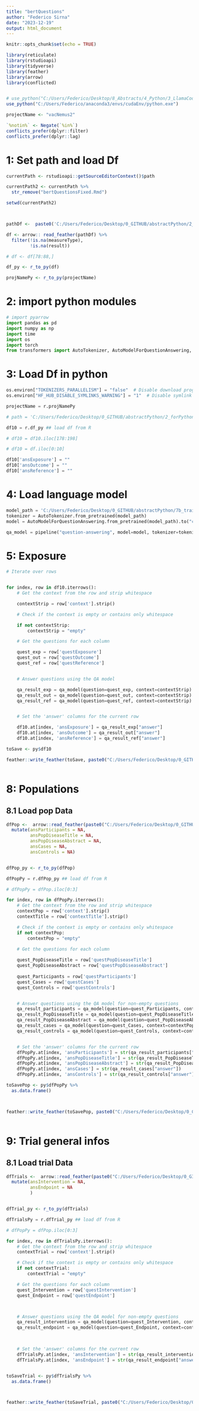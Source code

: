 ---
title: "bertQuestions"
author: "Federico Sirna"
date: "2023-12-19"
output: html_document
---

```{r setup, include=FALSE}
knitr::opts_chunk$set(echo = TRUE)

library(reticulate)
library(rstudioapi)
library(tidyverse)
library(feather)
library(arrow)
library(conflicted)


# use_python("C:/Users/Federico/Desktop/8_Abstracts/4_Python/3_LlamaCodes/venv/Scripts/python.exe")
use_python("C:/Users/Federico/anaconda3/envs/cudaEnv/python.exe")

projectName <- "vacNemus2"

`%notin%` <- Negate(`%in%`)
conflicts_prefer(dplyr::filter)
conflicts_prefer(dplyr::lag)

```


# 1: Set path and load Df

```{r}

currentPath <- rstudioapi::getSourceEditorContext()$path 

currentPath2 <- currentPath %>% 
  str_remove("bertQuestionsFixed.Rmd")

setwd(currentPath2) 



pathDf <-  paste0('C:/Users/Federico/Desktop/0_GITHUB/abstractPython/2_forPython/1_toPythonDB/1_ORHRBert/ORHRBert', projectName,'.feather')

df <- arrow:: read_feather(pathDf) %>% 
  filter(!is.na(measureType),
         !is.na(result))

# df <- df[78:88,]

df_py <- r_to_py(df)

projNamePy <- r_to_py(projectName)
```

# 2: import python modules

```{python}

# import pyarrow
import pandas as pd
import numpy as np
import time
import os
import torch
from transformers import AutoTokenizer, AutoModelForQuestionAnswering, pipeline

```

# 3: Load Df in python

```{python}

os.environ["TOKENIZERS_PARALLELISM"] = "false"  # Disable download progress
os.environ["HF_HUB_DISABLE_SYMLINKS_WARNING"] = "1"  # Disable symlink warning

projectName = r.projNamePy

# path = 'C:/Users/Federico/Desktop/0_GITHUB/abstractPython/2_forPython/1_toPythonDB/1_pValORHRBert/pValORHRBert' + projectName +'.feather'

df10 = r.df_py ## load df from R

# df10 = df10.iloc[178:198]
```



```{python}

# df10 = df.iloc[0:10]

df10['ansExposure'] = ""
df10['ansOutcome'] = ""
df10['ansReference'] = ""

```

# 4: Load language model

```{python}
model_path = 'C:/Users/Federico/Desktop/0_GITHUB/abstractPython/7b_trainAnaconda/deBerta_finetuned/checkpoint-1374'
tokenizer = AutoTokenizer.from_pretrained(model_path)
model = AutoModelForQuestionAnswering.from_pretrained(model_path).to("cuda")

qa_model = pipeline("question-answering", model=model, tokenizer=tokenizer, device = 0)
```

# 5: Exposure


```{python}
# Iterate over rows


for index, row in df10.iterrows():
    # Get the context from the row and strip whitespace

    contextStrip = row['context'].strip()

    # Check if the context is empty or contains only whitespace

    if not contextStrip:
        contextStrip = "empty"

    # Get the questions for each column

    quest_exp = row['questExposure']
    quest_out = row['questOutcome']
    quest_ref = row['questReference']


    # Answer questions using the QA model

    qa_result_exp = qa_model(question=quest_exp, context=contextStrip)
    qa_result_out = qa_model(question=quest_out, context=contextStrip)
    qa_result_ref = qa_model(question=quest_ref, context=contextStrip)


    # Set the 'answer' columns for the current row

    df10.at[index, 'ansExposure'] = qa_result_exp["answer"]
    df10.at[index, 'ansOutcome'] = qa_result_out["answer"]
    df10.at[index, 'ansReference'] = qa_result_ref["answer"]


```


```{r}

toSave <- py$df10

feather::write_feather(toSave, paste0("C:/Users/Federico/Desktop/0_GITHUB/abstractPython/3_python/1_outputspValOR/1_exposure/outORHRExpOutRef",projectName,".feather") )
 
```



# 8: Populations

## 8.1 Load pop Data

```{r}

dfPop <-  arrow::read_feather(paste0("C:/Users/Federico/Desktop/0_GITHUB/abstractPython/2_forPython/1_toPythonDB/2_PopDataForBert/popInfos",projectName,".feather") ) %>% 
  mutate(ansParticipants = NA,
         ansPopDiseaseTitle = NA,
         ansPopDiseaseAbstract = NA,
         ansCases = NA,
         ansControls = NA)


dfPop_py <- r_to_py(dfPop)


```



```{python}


dfPopPy = r.dfPop_py ## load df from R

# dfPopPy = dfPop.iloc[0:3]

```



```{python}
for index, row in dfPopPy.iterrows():
    # Get the context from the row and strip whitespace
    contextPop = row['context'].strip()
    contextTitle = row['contextTitle'].strip()

    # Check if the context is empty or contains only whitespace
    if not contextPop:
        contextPop = "empty"

    # Get the questions for each column
    
    quest_PopDiseaseTitle = row['questPopDiseaseTitle']
    quest_PopDiseaseAbstract = row['questPopDiseaseAbstract']
    
    quest_Participants = row['questParticipants']
    quest_Cases = row['questCases']
    quest_Controls = row['questControls']


    # Answer questions using the QA model for non-empty questions
    qa_result_participants = qa_model(question=quest_Participants, context=contextPop)
    qa_result_PopDiseaseTitle = qa_model(question=quest_PopDiseaseTitle, context=contextTitle)
    qa_result_PopDiseaseAbstract = qa_model(question=quest_PopDiseaseAbstract, context=contextPop)
    qa_result_cases = qa_model(question=quest_Cases, context=contextPop)
    qa_result_controls = qa_model(question=quest_Controls, context=contextPop)


    # Set the 'answer' columns for the current row
    dfPopPy.at[index, 'ansParticipants'] = str(qa_result_participants["answer"])
    dfPopPy.at[index, 'ansPopDiseaseTitle'] = str(qa_result_PopDiseaseTitle["answer"])
    dfPopPy.at[index, 'ansPopDiseaseAbstract'] = str(qa_result_PopDiseaseAbstract["answer"])
    dfPopPy.at[index, 'ansCases'] = str(qa_result_cases["answer"])
    dfPopPy.at[index, 'ansControls'] = str(qa_result_controls["answer"])


```



```{r}

toSavePop <- py$dfPopPy %>% 
  as.data.frame()



feather::write_feather(toSavePop, paste0("C:/Users/Federico/Desktop/0_GITHUB/abstractPython/3_python/2_outputPop/outPopFinal",projectName,".feather") )
 

```


# 9: Trial general infos

## 8.1 Load trial Data

```{r}

dfTrials <-  arrow::read_feather(paste0("C:/Users/Federico/Desktop/0_GITHUB/abstractPython/2_forPython/1_toPythonDB/3_trialInfosForBert/trialInfos",projectName,".feather") ) %>% 
  mutate(ansIntervention = NA,
         ansEndpoint = NA
         )


dfTrial_py <- r_to_py(dfTrials)

```


```{python}


dfTrialsPy = r.dfTrial_py ## load df from R

# dfPopPy = dfPop.iloc[0:3]

```



```{python}
for index, row in dfTrialsPy.iterrows():
    # Get the context from the row and strip whitespace
    contextTrial = row['context'].strip()

    # Check if the context is empty or contains only whitespace
    if not contextTrial:
        contextTrial = "empty"

    # Get the questions for each column
    quest_Intervention = row['questIntervention']
    quest_Endpoint = row['questEndpoint']



    # Answer questions using the QA model for non-empty questions
    qa_result_intervention = qa_model(question=quest_Intervention, context=contextTrial)
    qa_result_endpoint = qa_model(question=quest_Endpoint, context=contextTrial)
   


    # Set the 'answer' columns for the current row
    dfTrialsPy.at[index, 'ansIntervention'] = str(qa_result_intervention["answer"])
    dfTrialsPy.at[index, 'ansEndpoint'] = str(qa_result_endpoint["answer"])



```



```{r}

toSaveTrial <- py$dfTrialsPy %>% 
  as.data.frame()



feather::write_feather(toSaveTrial, paste0("C:/Users/Federico/Desktop/0_GITHUB/abstractPython/3_python/3_outputTrial/outTrial",projectName,".feather") )
 

```
